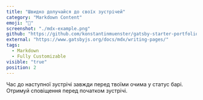 ```yaml
---
title: "Швидко долучайся до своїх зустрічей"
category: "Markdown Content"
emoji: "📓"
screenshot: "./mdx-example.png"
github: "https://github.com/konstantinmuenster/gatsby-starter-portfolio-minimal"
external: "https://www.gatsbyjs.org/docs/mdx/writing-pages/"
tags:
  - Markdown
  - Fully Customizable
visible: "true"
position: 2
---
```


Час до наступної зустрічі завжди перед твоїми очима у статус барі.
Отримуй сповіщення перед початком зустрічі.